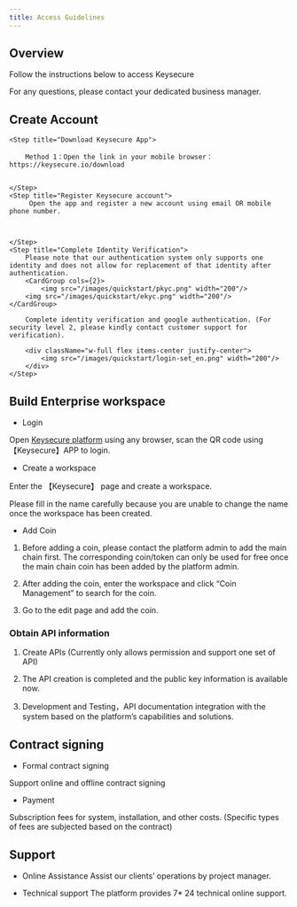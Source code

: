 ---
title: Access Guidelines
---

## Overview

Follow the instructions below to access Keysecure

For any questions, please contact your dedicated business manager.



## Create Account

<Steps>

    <Step title="Download Keysecure App">

        Method 1：Open the link in your mobile browser：https://keysecure.io/download


    </Step>
    <Step title="Register Keysecure account">
         Open the app and register a new account using email OR mobile phone number.

    

    </Step>
    <Step title="Complete Identity Verification">
        Please note that our authentication system only supports one identity and does not allow for replacement of that identity after authentication.
        <CardGroup cols={2}>
            <img src="/images/quickstart/pkyc.png" width="200"/>
        <img src="/images/quickstart/ekyc.png" width="200"/>
    </CardGroup>

        Complete identity verification and google authentication. (For security level 2, please kindly contact customer support for verification).

        <div className="w-full flex items-center justify-center">
            <img src="/images/quickstart/login-set_en.png" width="200"/>
        </div>
    </Step>

</Steps>


## Build Enterprise workspace

- Login

Open [Keysecure platform](https://keysecure.io) using any browser, scan the QR code using 【Keysecure】APP to login.

- Create a workspace

Enter the 【Keysecure】 page and create a workspace.

Please fill in the name carefully because you are unable to change the name once the workspace has been created.

- Add Coin

1. Before adding a coin, please contact the platform admin to add the main chain first. The corresponding coin/token can only be used for free once the main chain coin has been added by the platform admin.

2. After adding the coin, enter the workspace and click “Coin Management” to search for the coin.

3. Go to the edit page and add the coin.


### Obtain API information

1. Create APIs (Currently only allows permission and support one set of API)

2. The API creation is completed and the public key information is available now.

3. Development and Testing，API documentation integration with the system based on the platform’s capabilities and solutions.



## Contract signing

- Formal contract signing

Support online and offline contract signing

- Payment

Subscription fees for system, installation, and other costs. (Specific types of fees are subjected based on the contract)



## Support

- Online Assistance
Assist our clients’ operations by project manager.

- Technical support
The platform provides 7* 24 technical online support.